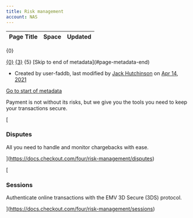```yaml
---
title: Risk management
account: NAS
---
```


<table class="aui"> <thead> <tr class="header"> <th class="search-result-title">Page Title</th> <th class="search-result-space">Space</th> <th class="search-result-date">Updated</th> </tr> </thead> </table> <p class="search-result-count">{0}</p> <tr class="search-result"> <td class="search-result-title"><a href="{1}" class="content-type-{2}"><span>{0}</span></a></td> <td class="search-result-space"><a class="space" href="/display/{4}/" title="{3}">{3}</a></td> <td class="search-result-date"><span class="date" title="{6}">{5}</span></td> </tr> [Skip to end of metadata](#page-metadata-end)

*   Created by user-faddb, last modified by [Jack Hutchinson](    /display/~jack.hutchinson
    ) on [Apr 14, 2021](/pages/diffpagesbyversion.action?pageId=8488127&selectedPageVersions=10&selectedPageVersions=11 "Show changes")

[Go to start of metadata](#page-metadata-start)

Payment is not without its risks, but we give you the tools you need to keep your transactions secure.

[

### Disputes

All you need to handle and monitor chargebacks with ease.



](https://docs.checkout.com/four/risk-management/disputes)

[

### Sessions

Authenticate online transactions with the EMV 3D Secure (3DS) protocol.



](https://docs.checkout.com/four/risk-management/sessions)
